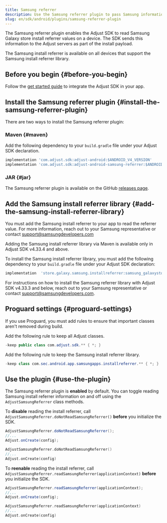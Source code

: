 ```yaml
---
title: Samsung referrer
description: Use the Samsung referrer plugin to pass Samsung information to Adjust.
slug: en/sdk/android/plugins/samsung-referrer-plugin
---
```


The Samsung referrer plugin enables the Adjust SDK to read Samsung Galaxy store install referrer values on a device. The SDK sends this information to the Adjust servers as part of the install payload.

The Samsung install referrer is available on all devices that support the Samsung install referrer library.

## Before you begin {#before-you-begin}

Follow the [get started guide](/en/sdk/android) to integrate the Adjust SDK in your app.

## Install the Samsung referrer plugin {#install-the-samsung-referrer-plugin}

There are two ways to install the Samsung referrer plugin:

### Maven {#maven}

Add the following dependency to your `build.gradle` file under your Adjust SDK declaration.

```groovy
implementation 'com.adjust.sdk:adjust-android:$ANDROID_V4_VERSION'
implementation 'com.adjust.sdk:adjust-android-samsung-referrer:$ANDROID_V4_VERSION'
```

### JAR {#jar}

The Samsung referrer plugin is available on the GitHub [releases page](https://github.com/adjust/android_sdk/releases/latest).

## Add the Samsung install referrer library {#add-the-samsung-install-referrer-library}

You must add the Samsung install referrer to your app to read the referrer value. For more information, reach out to your Samsung representative or contact support@samsungdevelopers.com

<Accordion title="Adjust SDK v4.33.4 and above">

<Callout type="important">

Adding the Samsung install referrer library via Maven is available only in Adjust SDK v4.33.4 and above.

</Callout>

To install the Samsung install referrer library, you must add the following dependency to your `build.gradle` file under your Adjust SDK declaration:

<CodeBlock title="build.gradle">

```groovy
implementation  'store.galaxy.samsung.installreferrer:samsung_galaxystore_install_referrer:3.0.1'
```

</CodeBlock>

</Accordion>

<Accordion title="Adjust SDK v4.33.3 and below">

For instructions on how to install the Samsung referrer library with Adjust SDK v4.33.3 and below, reach out to your Samsung representative or contact support@samsungdevelopers.com.

</Accordion>

## Proguard settings {#proguard-settings}

If you use Proguard, you must add rules to ensure that important classes aren't removed during build.

Add the following rule to keep all Adjust classes.

<CodeBlock title="Proguard.pro">

```java
-keep public class com.adjust.sdk.** { *; }
```

</CodeBlock>

Add the following rule to keep the Samsung install referrer library.

<CodeBlock title="Proguard.pro">

```java
-keep class com.sec.android.app.samsungapps.installreferrer.** { *; }
```

</CodeBlock>

## Use the plugin {#use-the-plugin}

The Samsung referrer plugin is **enabled** by default. You can toggle reading Samsung install referrer information on and off using the `AdjustSamsungReferrer` class methods.

To **disable** reading the install referrer, call `AdjustSamsungReferrer.doNotReadSamsungReferrer()` **before** you initialize the SDK.

<Tabs>
<Tab title="Java" sync="java">

```java
AdjustSamsungReferrer.doNotReadSamsungReferrer();
//...
Adjust.onCreate(config);
```

</Tab>
<Tab title="Kotlin" sync="kotlin" >

```kotlin
AdjustSamsungReferrer.doNotReadSamsungReferrer()
//...
Adjust.onCreate(config)
```

</Tab>
</Tabs>

To **reenable** reading the install referrer, call `AdjustSamsungReferrer.readSamsungReferrer(applicationContext)` **before** you initialize the SDK.

<Tabs>
<Tab title="Java" sync="java">

```java
AdjustSamsungReferrer.readSamsungReferrer(applicationContext);
//...
Adjust.onCreate(config);
```

</Tab>
<Tab title="Kotlin" sync="kotlin" >

```kotlin
AdjustSamsungReferrer.readSamsungReferrer(applicationContext)
//...
Adjust.onCreate(config)
```

</Tab>
</Tabs>
